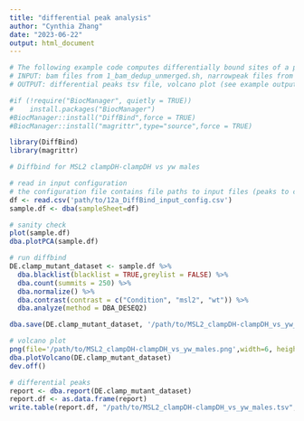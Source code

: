 ```yaml
---
title: "differential peak analysis"
author: "Cynthia Zhang"
date: "2023-06-22"
output: html_document
---
```


```r
# The following example code computes differentially bound sites of a pair of conditions using the DiffBind library
# INPUT: bam files from 1_bam_dedup_unmerged.sh, narrowpeak files from 4_macs2_call_peaks.sh
# OUTPUT: differential peaks tsv file, volcano plot (see example output png file)
```

```r
#if (!require("BiocManager", quietly = TRUE))
#    install.packages("BiocManager")
#BiocManager::install("DiffBind",force = TRUE)
#BiocManager::install("magrittr",type="source",force = TRUE)

library(DiffBind)
library(magrittr)
```


```r
# Diffbind for MSL2 clampDH-clampDH vs yw males

# read in input configuration
# the configuration file contains file paths to input files (peaks to compare)
df <- read.csv('path/to/12a_DiffBind_input_config.csv')
sample.df <- dba(sampleSheet=df)

# sanity check 
plot(sample.df)
dba.plotPCA(sample.df)

# run diffbind
DE.clamp_mutant_dataset <- sample.df %>% 
  dba.blacklist(blacklist = TRUE,greylist = FALSE) %>%
  dba.count(summits = 250) %>%
  dba.normalize() %>%
  dba.contrast(contrast = c("Condition", "msl2", "wt")) %>%
  dba.analyze(method = DBA_DESEQ2)

dba.save(DE.clamp_mutant_dataset, '/path/to/MSL2_clampDH-clampDH_vs_yw_males.dba')

# volcano plot
png(file='/path/to/MSL2_clampDH-clampDH_vs_yw_males.png',width=6, height=4, units='in', pointsize = 20, res=350)
dba.plotVolcano(DE.clamp_mutant_dataset)
dev.off()

# differential peaks
report <- dba.report(DE.clamp_mutant_dataset)
report.df <- as.data.frame(report)
write.table(report.df, "/path/to/MSL2_clampDH-clampDH_vs_yw_males.tsv", sep = "\t", quote = FALSE, row.names = FALSE)
```


